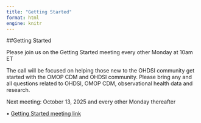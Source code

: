 ```yaml
---
title: "Getting Started"
format: html
engine: knitr
---
```


##Getting Started

Please join us on the Getting Started meeting every other Monday at 10am ET

The call will be focused on helping those new to the OHDSI community get started with the OMOP CDM and OHDSI community. Please bring any and all questions related to OHDSI, OMOP CDM, observational health data and research.

Next meeting: October 13, 2025 and every other Monday thereafter

•	[Getting Started meeting link](https://teams.microsoft.com/l/meetup-join/19%3ameeting_YjVkMjBmZTgtZjM0MS00N2QwLWIzODctZTNlMjA1MmUxYzA5%40thread.v2/0?context=%7b%22Tid%22%3a%2214b77578-9773-42d5-8507-251ca2dc2b06%22%2c%22Oid%22%3a%2289bf3edf-e8d2-4417-9263-838fe9354d6b%22%7d)
